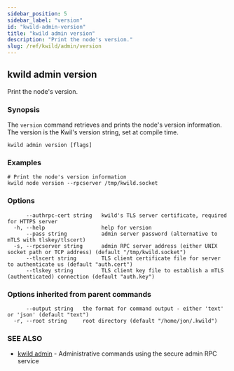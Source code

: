 ```yaml
---
sidebar_position: 5
sidebar_label: "version"
id: "kwild-admin-version"
title: "kwild admin version"
description: "Print the node's version."
slug: /ref/kwild/admin/version
---
```


## kwild admin version

Print the node's version.

### Synopsis

The `version` command retrieves and prints the node's version information. The version is the Kwil's version string, set at compile time.

```
kwild admin version [flags]
```

### Examples

```
# Print the node's version information
kwild node version --rpcserver /tmp/kwild.socket
```

### Options

```
      --authrpc-cert string   kwild's TLS server certificate, required for HTTPS server
  -h, --help                  help for version
      --pass string           admin server password (alternative to mTLS with tlskey/tlscert)
  -s, --rpcserver string      admin RPC server address (either UNIX socket path or TCP address) (default "/tmp/kwild.socket")
      --tlscert string        TLS client certificate file for server to authenticate us (default "auth.cert")
      --tlskey string         TLS client key file to establish a mTLS (authenticated) connection (default "auth.key")
```

### Options inherited from parent commands

```
      --output string   the format for command output - either 'text' or 'json' (default "text")
  -r, --root string     root directory (default "/home/jon/.kwild")
```

### SEE ALSO

* [kwild admin](/docs/ref/kwild/admin)	 - Administrative commands using the secure admin RPC service


